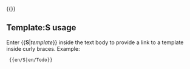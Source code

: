 <includeonly>&#123;{[[Template:{{{1}}}|{{{1}}}]]}}</includeonly><noinclude>
{{en/S|en/Template}}
==Template:S usage==
Enter <nowiki>{{</nowiki>'''S'''|''template''}} inside the text body to provide a link to a template inside curly braces. Example:

<pre> {{en/S|en/Todo}}</pre>
</noinclude>